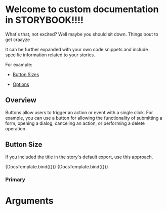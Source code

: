 
<!-- ButtonDocumentation.mdx -->

<Meta title="Documentation/Buttons" component={ButtonComponent} />


# Welcome to custom documentation in STORYBOOK!!!!

What's that, not excited? Well maybe you should sit down. Things bout to get craayze

It can be further expanded with your own code snippets and include specific information related to your stories.

For example:

* [Button Sizes](?path=/docs/components-button--primary#button-size)

* [Options](?path=/docs/components-button--primary#arguments)


## Overview

Buttons allow users to trigger an action or event with a single click. For example, you can use a button for allowing the functionality of submitting a form, opening a dialog, canceling an action, or performing a delete operation.

<Canvas>
  <Story id="components-button--primary" />
</Canvas>

## Button Size

If you included the title in the story's default export, use this approach.

<Canvas>
  <Story
      id="components-button--primary"
      name="Name JHere"
      args={{
        buttonSize: 'small'
      }}>
      {DocsTemplate.bind({})}
  </Story>
  <Story
      id="components-button--primary"
      name="Name JHere"
      args={{
        buttonSize: 'large'
      }}>
      {DocsTemplate.bind({})}
  </Story>
</Canvas>

### Primary

<Story id="components-button--primary" />


# Arguments

<ArgsTable of={ButtonComponent} />